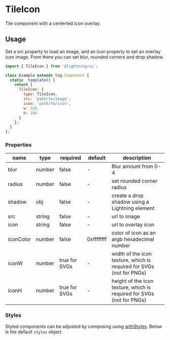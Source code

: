 
# TileIcon

Tile component with a centerted icon overlay.

## Usage

Set a src property to load an image, and an icon property to set an overlay icon image. From there you can set blur, rounded corners and drop shadow.

```js
import { TileIcon } from '@lightning/ui';

class Example extends lng.Component {
  static _template() {
    return {
      TileIcon: {
        type: TileIcon,
        src: 'path/to/image',
        icon: 'path/to/icon',
        w: 320,
        h: 180
      }
    };
  }
};
```

<Canvas>
  <Story id="tileicon--basic" />
</Canvas>

### Properties

name|type|required|default|description
--|--|--|--|--
blur|number|false|-|Blur amount from 0-4
radius|number|false|-|set rounded corner radius
shadow|obj|false|-|create a drop shadow using a Lightning element
src|string|false|-|url to image
icon|string|false|-|url to overlay icon
iconColor|number|false|0xffffffff|color of icon as an argb hexadecimal number
iconW|number|true for SVGs|-|width of the icon texture, which is required for SVGs (not for PNGs)
iconH|number|true for SVGs|-|height of the icon texture, which is required for SVGs (not for PNGs)

### Styles

Styled components can be adjusted by composing using [withStyles](?path=/docs/mixins-withstyles--basic). Below is the default `styles` object

<Theme theme={TileIcon.styles} />